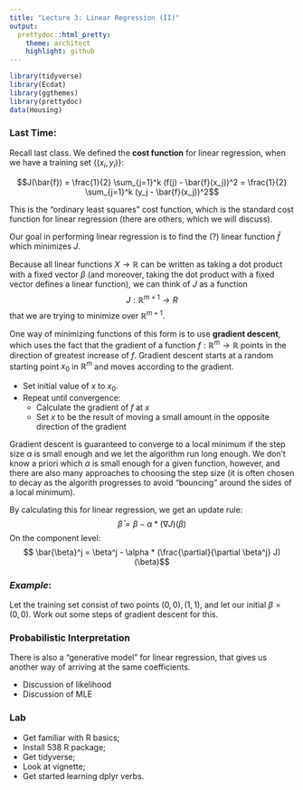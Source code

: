 ```yaml
---
title: "Lecture 3: Linear Regression (II)"
output:
  prettydoc::html_pretty:
    theme: architect
    highlight: github
---
```


```r
library(tidyverse)
library(Ecdat)
library(ggthemes)
library(prettydoc)
data(Housing)
```

### Last Time:

Recall last class. We defined the **cost function** for linear regression, when we have a training set $\{(x_i, y_i)\}$:

$$J(\bar{f}) = \frac{1}{2} \sum_{j=1}^k (f(j) - \bar{f}(x_j))^2  = \frac{1}{2} \sum_{j=1}^k (y_j - \bar{f}(x_j))^2$$

This is the "ordinary least squares" cost function, which is the standard cost function for linear regression (there are others, which we will discuss). 

Our goal in performing linear regression is to find the (?) linear function $\bar{f}$ which minimizes $J$. 

Because all linear functions $X \rightarrow \mathbb{R}$ can be written as taking a dot product with a fixed vector $\beta$ (and moreover, taking the dot product with a fixed vector defines a linear function), we can think of $J$ as a function 
$$ J: \mathbb{R}^{m+1} \rightarrow R $$
that we are trying to minimize over $\mathbb{R}^{m+1}$. 

One way of minimizing functions of this form is to use **gradient descent**, which uses the fact that the gradient of a function $f: \mathbb{R}^m \rightarrow \mathbb{R}$ points in the direction of greatest increase of $f$. Gradient descent starts at a random starting point $x_0$ in $\mathbb{R}^m$ and moves according to the gradient. 

* Set initial value of $x$ to $x_0$.
* Repeat until convergence:
    * Calculate the gradient of $f$ at $x$
    * Set $x$ to be the result of moving a small amount in the opposite direction of the gradient

Gradient descent is guaranteed to converge to a local minimum if the step size $\alpha$ is small enough and we let the algorithm run long enough. We don't know a priori which $\alpha$ is small enough for a given function, however, and there are also many approaches to choosing the step size (it is often chosen to decay as the algorith progresses to avoid "bouncing" around the sides of a local minimum). 

By calculating this for linear regression, we get an update rule:
$$ \bar{\beta} = \beta - \alpha * (\nabla J)(\beta) $$
On the component level:
$$ \bar{\beta}^j = \beta^j -  \alpha * (\frac{\partial}{\partial \beta^j} J)(\beta)$$ 

### *Example*:

Let the training set consist of two points $(0,0), (1,1)$, and let our initial $\beta = (0,0)$. Work out some steps of gradient descent for this. 

### Probabilistic Interpretation

There is also a "generative model" for linear regression, that gives us another way of arriving at the same coefficients. 
 
* Discussion of likelihood 
* Discussion of MLE 

### Lab

* Get familiar with R basics;
* Install 538 R package;
* Get tidyverse;
* Look at vignette;
* Get started learning dplyr verbs.

